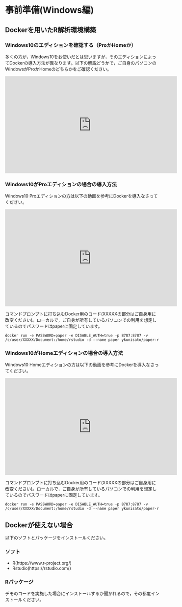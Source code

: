 # 事前準備(Windows編)

## Dockerを用いたR解析環境構築

### Windows10のエディションを確認する（ProかHomeか）

多くの方が，Windows10をお使いだとは思いますが，そのエディションによってDockerの導入方法が異なります。以下の解説どうかで，ご自身のパソコンのWindowsがProかHomeのどちらかをご確認ください。

<iframe width="560" height="315" src="https://www.youtube.com/embed/qw5iVL8Zhek" frameborder="0" allow="accelerometer; autoplay; clipboard-write; encrypted-media; gyroscope; picture-in-picture" allowfullscreen></iframe>


### Windows10がProエディションの場合の導入方法

Windows10 Proエディションの方は以下の動画を参考にDockerを導入なさってください。

<iframe width="560" height="315" src="https://www.youtube.com/embed/jbq4xfURMXY" frameborder="0" allow="accelerometer; autoplay; clipboard-write; encrypted-media; gyroscope; picture-in-picture" allowfullscreen></iframe>

コマンドプロンプトに打ち込むDocker用のコード(XXXXXの部分はご自身用に改変ください)。ローカルで，ご自身が所有しているパソコンでの利用を想定しているのでパスワードはpaperに固定しています。

```
docker run -e PASSWORD=paper -e DISABLE_AUTH=true -p 8787:8787 -v /c/user/XXXXX/Document:/home/rstudio -d --name paper ykunisato/paper-r
```

### Windows10がHomeエディションの場合の導入方法

Windows10 Homeエディションの方は以下の動画を参考にDockerを導入なさってください。

<iframe width="560" height="315" src="https://www.youtube.com/embed/Ji9yLpATm5E" frameborder="0" allow="accelerometer; autoplay; clipboard-write; encrypted-media; gyroscope; picture-in-picture" allowfullscreen></iframe>

コマンドプロンプトに打ち込むDocker用のコード(XXXXXの部分はご自身用に改変ください)。ローカルで，ご自身が所有しているパソコンでの利用を想定しているのでパスワードはpaperに固定しています。

```
docker run -e PASSWORD=paper -e DISABLE_AUTH=true -p 8787:8787 -v /c/user/XXXXX/Document:/home/rstudio -d --name paper ykunisato/paper-r
```

## Dockerが使えない場合

以下のソフトとパッケージをインストールください。

### ソフト

- R(https://www.r-project.org/)
- Rstudio(https://rstudio.com/)

### Rパッケージ

デモのコードを実施した場合にインストールするか聞かれるので，その都度インストールください。
